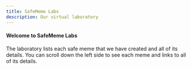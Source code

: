 ```yaml
---
title: SafeMeme Labs
description: Our virtual laboratory
---
```


#### Welcome to SafeMeme Labs

The laboratory lists each safe meme that we have created and all of its details.
You can scroll down the left side to see each meme and links to all of its details.
